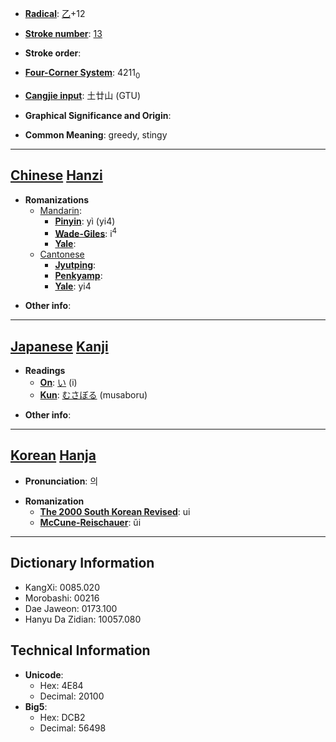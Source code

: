 * '''[[Wiktionary:Chinese radical index| Radical]]''': [[Wiktionary:Chinese radical index 乙|乙]]+12

* '''[[Wiktionary:Chinese total strokes index|Stroke number]]''': [[Wiktionary:Chinese total strokes index 13|13]]

* '''Stroke order''': 

* '''[[Wiktionary:Chinese four corner index|Four-Corner System]]''': 4211<sub>0</sub>

* '''[[Wiktionary:Chinese Cangjie index|Cangjie input]]''': 土廿山 (GTU)

* '''Graphical Significance and Origin''': 

* '''Common Meaning''': greedy, stingy

----

== [[Chinese]] [[Hanzi]] ==

* '''Romanizations'''
** [[Mandarin]]:
*** '''[[Pinyin]]''': yì (yi4)
*** '''[[Wade-Giles]]''': i<sup>4</sup>
*** '''[[Yale]]''': 
**[[Cantonese]]
***'''[[Jyutping]]''':
***'''[[Penkyamp]]''': 
***'''[[Yale]]''': yi4

* '''Other info''': 

----

== [[Japanese]] [[Kanji]] ==

* '''Readings'''
** '''[[On]]''': [[い]] (i)
** '''[[Kun]]''': [[むさぼる]] (musaboru)

* '''Other info''':  

----

== [[Korean]] [[Hanja]] ==

* '''Pronunciation''': 의

* '''Romanization'''
** '''[[The 2000 South Korean Revised Romanization|The 2000 South Korean Revised]]''': ui
** '''[[McCune-Reischauer]]''': ŭi

----

== Dictionary Information ==

* KangXi: 0085.020
* Morobashi: 00216
* Dae Jaweon: 0173.100
* Hanyu Da Zidian: 10057.080

== Technical Information ==

* '''Unicode''':
** Hex: 4E84
** Decimal: 20100
* '''Big5''':
** Hex: DCB2
** Decimal: 56498